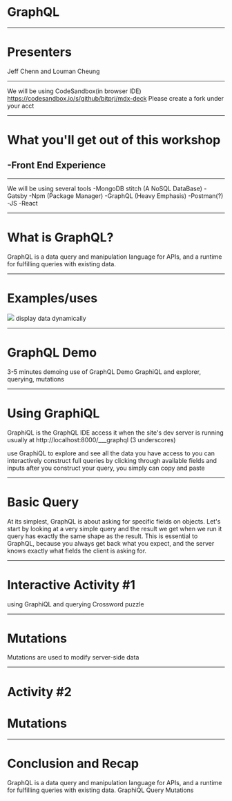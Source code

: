 
# GraphQL

---

# Presenters
Jeff Chenn and Louman Cheung

---

We will be using CodeSandbox(in browser IDE)
https://codesandbox.io/s/github/bitprj/mdx-deck
Please create a fork under your acct

---

# What you'll get out of this workshop
-Front End Experience
-

---

We will be using several tools
-MongoDB stitch (A NoSQL DataBase)
-Gatsby
-Npm (Package Manager)
-GraphQL (Heavy Emphasis)
-Postman(?)
-JS
-React

---

# What is GraphQL?
GraphQL is a data query 
and manipulation language for APIs, 
and a runtime for fulfilling queries 
with existing data.

---

# Examples/uses

<img src={graphql} />

<Notes>
display data dynamically
</Notes>

---

# GraphQL Demo

<Notes>
3-5 minutes demoing use of GraphQL
Demo GraphiQL and explorer, querying, mutations
</Notes>

---

# Using GraphiQL
GraphiQL is the GraphQL IDE
access it when the site's dev server is running
usually at http://localhost:8000/___graphql (3 underscores)

<Notes>
use GraphiQL to explore and see all the data you have access to
you can interactively construct full queries by clicking through
available fields and inputs
after you construct your query, you simply can copy and paste
</Notes>

---

# Basic Query

<Notes>
At its simplest, GraphQL is about asking for specific fields on 
objects. Let's start by looking at a very simple query and 
the result we get when we run it
query has exactly the same shape as the result. 
This is essential to GraphQL, because you always get back what 
you expect, and the server knows exactly what fields the client 
is asking for.
</Notes>

---

# Interactive Activity #1
using GraphiQL and querying
Crossword puzzle

---

# Mutations

<Notes>
Mutations are used to modify server-side data
</Notes>

---

# Activity #2
# Mutations

---

# Conclusion and Recap
GraphQL is a data query and manipulation language for APIs, and a runtime for fulfilling queries with existing data.
GraphiQL
Query
Mutations
